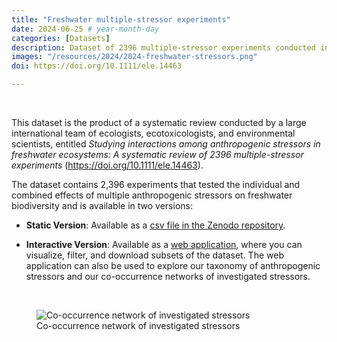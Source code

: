 ```yaml
---
title: "Freshwater multiple-stressor experiments"
date: 2024-06-25 # year-month-day
categories: [Datasets]
description: Dataset of 2396 multiple-stressor experiments conducted in freshwater systems.
images: "/resources/2024/2024-freshwater-stressors.png"
doi: https://doi.org/10.1111/ele.14463

---
```


<br>

This dataset is the product of a systematic review conducted by a large international team of ecologists, ecotoxicologists, and environmental scientists, entitled *Studying interactions among anthropogenic stressors in freshwater ecosystems: A systematic review of 2396 multiple-stressor experiments* ([https://doi.org/10.1111/ele.14463](https://doi.org/10.1111/ele.14463)).

The dataset contains 2,396 experiments that tested the individual and combined effects of multiple anthropogenic stressors on freshwater biodiversity and is available in two versions:

- **Static Version**: Available as a [csv file in the  Zenodo repository](https://zenodo.org/doi/10.5281/zenodo.11100467).

- **Interactive Version**: Available as a [web application](https://jamesaorr.shinyapps.io/freshwater-multiple-stressors/), where you can visualize, filter, and download subsets of the dataset. The web application can also be used to explore our taxonomy of anthropogenic stressors and our co-occurrence networks of investigated stressors.

<br>

![Co-occurrence network of investigated stressors](/resources/2024/2024-freshwater-stressors.png)
